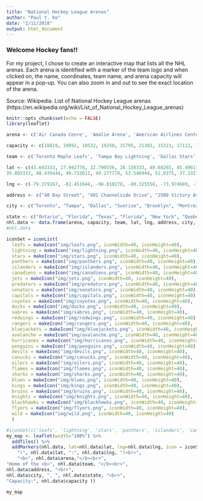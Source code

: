 ```yaml
---
title: "National Hockey League Arenas"
author: "Paul Y. Ke"
date: "2/11/2018"
output: html_document
---
```


<h3>Welcome Hockey fans!!</h3>

For my project, I chose to create an interactive map that lists all the NHL arenas.
Each arena is identified with a marker of the team logo and when clicked on, the name, coordinates, team name, and arena capacity will appear in a pop-up.  You can also zoom in and out to see the exact location of the arena.


Source: Wikipedia. List of National Hockey League arenas<br> (https://en.wikipedia.org/wiki/List_of_National_Hockey_League_arenas)
```r
knitr::opts_chunk$set(echo = FALSE)
library(leaflet)
```
```r

arena <- c('Air Canada Cenre', 'Amalie Arena', 'American Airlines Center', 'BB&T Center', 'Barclays Center', 'Bell Center', 'Bell MTS Place', 'Bridgestone Arena', 'Canadian Tire Centre', 'Capital One Arena', 'Gila River Arena', 'Honda Center', 'KeyBank Center', 'Little Caesars Arena', 'Madison Square Garden', 'Nationwide Arena', 'Pepsi Center', 'PNC Arena', 'PPG Paints Arena', 'Prudential Center', 'Rogers Arena', 'Rogers Place', 'Scotiabank Saddledome', 'SAP Center', 'Scottrade Center', 'Staples Center', 'TD Garden', 'T-Mobile Arena', 'United Center', 'Wells Fargo Center', 'Xcel Energy Center')

capacity <- c(18819, 19092, 18532, 19250, 15795, 21302, 15321, 17113, 17373, 18506, 17125, 17174, 19070, 19515, 18006, 18144, 17809, 18680, 18387, 16514, 18910, 18347, 19289, 17562, 18724, 18230, 17565, 17368, 19717, 19543, 17954)

team <- c('Toronto Maple Leafs', 'Tampa Bay Lightning', 'Dallas Stars', 'Florida Panthers', 'New York Islanders', 'Montreal Canadiens', 'Winnipeg Jets', 'Nashville Predators', 'Ottawa Senators', 'Washington Capitals', 'Arizona Coyotes', 'Anaheim Ducks', 'Buffalo Sabres', 'Detroit Red Wings', 'New York Rangers', 'Columbus Blue Jackets', 'Colorado Avalanche', 'Carolina Hurricanes', 'Pittsburgh Penguins', 'New Jersey Devils', 'Vancouver Canucks', 'Edmonton Oilers', 'Calgary Flames', 'San Jose Sharks', 'St. Louis Blues', 'Los Angeles Kings', 'Boston Bruins', 'Vegas Golden Knights', 'Chicago Blackhawks', 'Philadelphia Flyers', 'Minnesota Wild')

lat <- c(43.643333, 27.942778, 32.790556, 26.158333, 40.68265, 45.496111, 49.892778, 36.159167, 45.296944, 38.898056, 33.531944, 33.807778, 42.875, 42.341172, 40.750556, 39.969283, 39.748611,
35.803333, 40.439444, 40.733611, 49.277778, 53.546944, 51.0375, 37.332778,38.626667, 34.043056, 42.366303, 36.102778, 41.880556, 39.901111, 44.944722)

lng <- c(-79.379167, -82.451944, -96.810278, -80.325556, -73.974689, -73.569444, -97.143611, -86.778611, -75.927222, -77.020833, -112.261111, -117.876667, -78.876389, -83.054911, -73.993611, -83.006111, -105.0075, -78.721944, -79.989167, -74.171111, -123.108889, -113.497778, -114.051944, -121.901111, -90.2025, -118.267222, -71.062228, -115.178333, -87.674167, -75.171944, -93.101111)

address <- c("40 Bay Street", "401 Channelside Drive", "2500 Victory Avenue", "1 Panther Parkway", "620 Atlantic Avenue", "1909, avenue des Canadiens-de-Montréal", "300 Portage Avenue", "501 Broadway", "1000 Palladium Drive", "601 F Street NW", "9400 West Maryland Avenue", "2695 East Katella Avenue", "1 Seymour H. Knox III Plaza", "2645 Woodward Avenue", "4 Pennsylvania Plaza", "200 West Nationwide Boulevard", "1000 Chopper Circle", "1400 Edwards Mill Road", "1001 Fifth Avenue", "25 Lafayette Street", "800 Griffiths Way", "104 Avenue NW", "555 Saddledome Rise SE", "525 West Santa Clara Street", "1401 Clark Avenue", "1111 South Figueroa Street", "	100 Legends Way", "3780 South Las Vegas Boulevard", "1901 West Madison Street", "3601 South Broad Street", "199 Kellogg Boulevard West")

city <- c("Toronto", "Tampa", "Dallas", "Sunrise", "Brooklyn", "Montreal", "Winnipeg", "Nashville", "Ottawa", "Washington", "Glendale", "Anaheim", "Buffalo", "Detroit", "New York", "Columbus", "Denver", "Raleigh", "Pittsburgh", "Newark", "Vancouver", "Edmonton", "Calgary", "San Jose", "St. Louis", "Los Angeles", "Boston", "Paradise", "Chicago", "Philadelphia", "Saint Paul")

state <- c("Ontario", "Florida", "Texas", "Florida", "New York", "Quebec", "Manitoba", "Tennessee", "Ontario", "D.C.", "Arizona", "California", "New York", "Michigan", "New York", "Ohio", "Colorado", "North Carolina", "Pennsylvania", "New Jersey", "British Columbia", "Alberta", "Alberta", "California", "Missouri", "California", "Massachusetts", "Nevada", "Illinois", "Pennsylvania", "Minnesota")
nhl.data <- data.frame(arena, capacity, team, lat, lng, address, city, state)
#nhl.data

iconSet = iconList(
  leafs = makeIcon("img/leafs.png", iconWidth=40, iconHeight=40),
  lightning = makeIcon("img/lightning.png", iconWidth=40, iconHeight=40),
  stars = makeIcon("img/stars.png", iconWidth=40, iconHeight=40),
  panthers = makeIcon("img/panthers.png", iconWidth=40, iconHeight=40),
  islanders = makeIcon("img/islanders.png", iconWidth=40, iconHeight=40),
  canadiens = makeIcon("img/canadiens.png", iconWidth=40, iconHeight=40),
  jets = makeIcon("img/jets.png", iconWidth=40, iconHeight=40),
  predators = makeIcon("img/predators.png", iconWidth=40, iconHeight=40),
  senators = makeIcon("img/senators.png", iconWidth=40, iconHeight=40),
  capitals = makeIcon("img/capitals.png", iconWidth=40, iconHeight=40),
  coyotes = makeIcon("img/coyotes.png", iconWidth=40, iconHeight=40),
  ducks = makeIcon("img/ducks.png", iconWidth=40, iconHeight=40),
  sabres = makeIcon("img/sabres.png", iconWidth=40, iconHeight=40),
  redwings = makeIcon("img/redwings.png", iconWidth=40, iconHeight=40),
  rangers = makeIcon("img/rangers.png", iconWidth=40, iconHeight=40),
  bluejackets = makeIcon("img/bluejackets.png", iconWidth=40, iconHeight=40),
  avalanche = makeIcon("img/avalanche.png", iconWidth=40, iconHeight=40),
  hurricanes = makeIcon("img/hurricanes.png", iconWidth=40, iconHeight=40),
  penguins = makeIcon("img/penguins.png", iconWidth=40, iconHeight=40),
  devils = makeIcon("img/devils.png", iconWidth=40, iconHeight=40),
  canucks = makeIcon("img/canucks.png", iconWidth=40, iconHeight=40),
  oilers = makeIcon("img/oilers.png", iconWidth=40, iconHeight=40),
  flames = makeIcon("img/flames.png", iconWidth=40, iconHeight=40),
  sharks = makeIcon("img/sharks.png", iconWidth=40, iconHeight=40),
  blues = makeIcon("img/blues.png", iconWidth=40, iconHeight=40),
  kings = makeIcon("img/kings.png", iconWidth=40, iconHeight=40),
  bruins = makeIcon("img/bruins.png", iconWidth=40, iconHeight=40),
  knights = makeIcon("img/knights.png", iconWidth=40, iconHeight=40),
  blackhawks = makeIcon("img/blackhawks.png", iconWidth=40, iconHeight=40),
  flyers = makeIcon("img/flyers.png", iconWidth=40, iconHeight=40),
  wild = makeIcon("img/wild.png", iconWidth=40, iconHeight=40)
  )

#iconSet[c('leafs', 'lightning', 'stars', 'panthers', 'islanders', 'canadiens', 'jets', 'predators', 'senators', 'capitals', 'coyotes', 'ducks', 'sabres', 'redwings', 'rangers', 'bluejackets', 'avalanche', 'hurricanes', 'penguins', 'devils', 'canucks', 'oilers', 'flames', 'sharks', 'blues', 'kings', 'bruins', 'knights', 'blackhawks', 'flyers', 'wild')]
my_map <- leaflet(width="100%") %>% 
  addTiles() %>%
  addMarkers(nhl.data, lat=nhl.data$lat, lng=nhl.data$lng, icon = iconSet, popup = paste(
    "(", nhl.data$lat, ":", nhl.data$lng, ")<br>",
    "<b>", nhl.data$arena,"</b><br>",
"Home of the <b>", nhl.data$team, "</b><br>",
nhl.data$address, "<br>",
nhl.data$city, ", ", nhl.data$state, "<br>",
"Capacity:", nhl.data$capacity ))

my_map

```
